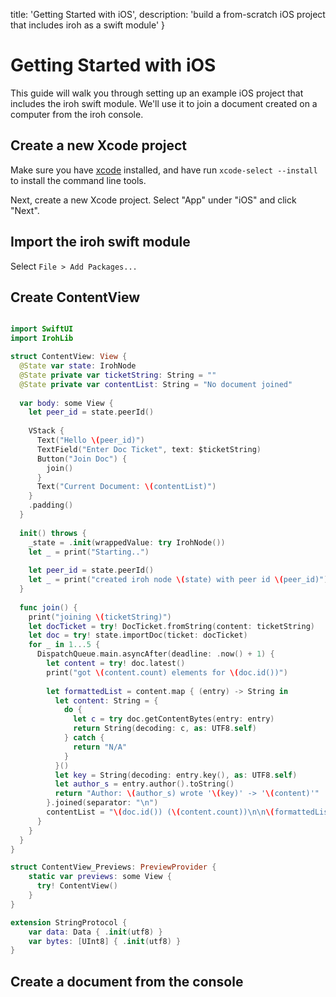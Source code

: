   title: 'Getting Started with iOS',
  description: 'build a from-scratch iOS project that includes iroh as a swift module'
}

# Getting Started with iOS

This guide will walk you through setting up an example iOS project that includes the iroh swift module. We'll use it to join a document created on a computer from the iroh console.

## Create a new Xcode project

Make sure you have [xcode](https://apps.apple.com/us/app/xcode/id497799835?mt=12) installed, and have run `xcode-select --install` to install the command line tools.

Next, create a new Xcode project. Select "App" under "iOS" and click "Next".

## Import the iroh swift module

Select `File > Add Packages...`


## Create ContentView

```swift

import SwiftUI
import IrohLib

struct ContentView: View {
  @State var state: IrohNode
  @State private var ticketString: String = ""
  @State private var contentList: String = "No document joined"
  
  var body: some View {
    let peer_id = state.peerId()
    
    VStack {
      Text("Hello \(peer_id)")
      TextField("Enter Doc Ticket", text: $ticketString)
      Button("Join Doc") {
        join()
      }
      Text("Current Document: \(contentList)")
    }
    .padding()
  }
  
  init() throws {
    _state = .init(wrappedValue: try IrohNode())
    let _ = print("Starting..")
    
    let peer_id = state.peerId()
    let _ = print("created iroh node \(state) with peer id \(peer_id)")
  }
  
  func join() {
    print("joining \(ticketString)")
    let docTicket = try! DocTicket.fromString(content: ticketString)
    let doc = try! state.importDoc(ticket: docTicket)
    for _ in 1...5 {
      DispatchQueue.main.asyncAfter(deadline: .now() + 1) {
        let content = try! doc.latest()
        print("got \(content.count) elements for \(doc.id())")
        
        let formattedList = content.map { (entry) -> String in
          let content: String = {
            do {
              let c = try doc.getContentBytes(entry: entry)
              return String(decoding: c, as: UTF8.self)
            } catch {
              return "N/A"
            }
          }()
          let key = String(decoding: entry.key(), as: UTF8.self)
          let author_s = entry.author().toString()
          return "Author: \(author_s) wrote '\(key)' -> '\(content)'"
        }.joined(separator: "\n")
        contentList = "\(doc.id()) (\(content.count))\n\n\(formattedList)"
      }
    }
  }
}

struct ContentView_Previews: PreviewProvider {
    static var previews: some View {
      try! ContentView()
    }
}

extension StringProtocol {
    var data: Data { .init(utf8) }
    var bytes: [UInt8] { .init(utf8) }
}
```

## Create a document from the console


